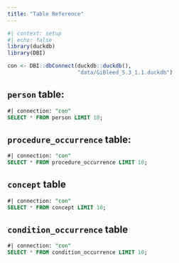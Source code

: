 ```yaml
---
title: "Table Reference"
---
```


```r
#| context: setup
#| echo: false
library(duckdb)
library(DBI)

con <- DBI::dbConnect(duckdb::duckdb(), 
                      "data/GiBleed_5.3_1.1.duckdb")
```

## `person` table:

```sql
#| connection: "con"
SELECT * FROM person LIMIT 10;
```

## `procedure_occurrence` table:

```sql
#| connection: "con"
SELECT * FROM procedure_occurrence LIMIT 10;
```

## `concept` table

```sql
#| connection: "con"
SELECT * FROM concept LIMIT 10;
```

## `condition_occurrence` table

```sql
#| connection: "con"
SELECT * FROM condition_occurrence LIMIT 10;
```
